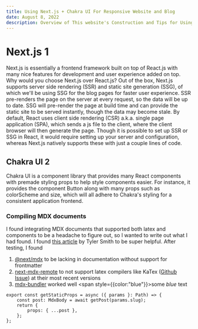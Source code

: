 ```yaml
---
title: Using Next.js + Chakra UI For Responsive Website and Blog
date: August 8, 2022
description: Overview of This website's Construction and Tips for Using Next.js, Chakra UI With Typescript
---
```


# Next.js 1
Next.js is essentially a frontend framework built on top of React.js with many nice features for development and user experience added on top. Why would you choose Next.js over React.js? Out of the box, Next.js supports server side rendering (SSR) and static site generation (SSG), of which we'll be using SSG for the blog pages for faster user experience. SSR pre-renders the page on the server at every request, so the data will be up to date. SSG will pre-render the page at build time and can provide the static site to be served instantly, though the data may become stale. By default, React uses client side rendering (CSR) a.k.a. single page application (SPA), which sends a js file to the client, where the client browser will then generate the page. Though it is possible to set up SSR or SSG in React, it would require setting up your server and configuration, whereas Next.js natively supports these with just a couple lines of code.

## Chakra UI 2
Chakra UI is a component library that provides many React components with premade styling props to help style components easier. For instance, it provides the component Button along with many props such as colorScheme and size, which will all adhere to Chakra's styling for a consistent application frontend.

### Compiling MDX documents

I found integrating MDX documents that supported both latex and components to be a headache to figure out, so I wanted to write out what I had found. I found [this article](https://dev.to/tylerlwsmith/quick-comparison-of-mdx-integration-strategies-with-next-js-1kcm) by Tyler Smith to be super helpful. After testing, I found
1. [@next/mdx](https://www.npmjs.com/package/@next/mdx) to be lacking in documentation without support for frontmatter
2. [next-mdx-remote](https://www.npmjs.com/package/next-mdx-remote) to not support latex compilers like KaTex ([Github Issue](https://github.com/hashicorp/next-mdx-remote/issues/221)) at their most recent versions
3. [mdx-bundler](https://www.npmjs.com/package/mdx-bundler) worked well
<span style={{color:"blue"}}>some *blue* text</span>
```
export const getStaticProps = async ({ params }: Path) => {
    const post: MdxBody = await getPost(params.slug);
    return {
        props: { ...post },
    };
};
```
